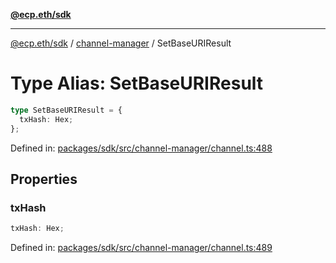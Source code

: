[**@ecp.eth/sdk**](../../index.mdx)

***

[@ecp.eth/sdk](/sdk-reference/index.mdx) / [channel-manager](/sdk-reference/channel-manager/index.mdx) / SetBaseURIResult

# Type Alias: SetBaseURIResult

```ts
type SetBaseURIResult = {
  txHash: Hex;
};
```

Defined in: [packages/sdk/src/channel-manager/channel.ts:488](https://github.com/ecp-eth/comments-monorepo/blob/main/packages/sdk/src/channel-manager/channel.ts#L488)

## Properties

### txHash

```ts
txHash: Hex;
```

Defined in: [packages/sdk/src/channel-manager/channel.ts:489](https://github.com/ecp-eth/comments-monorepo/blob/main/packages/sdk/src/channel-manager/channel.ts#L489)
